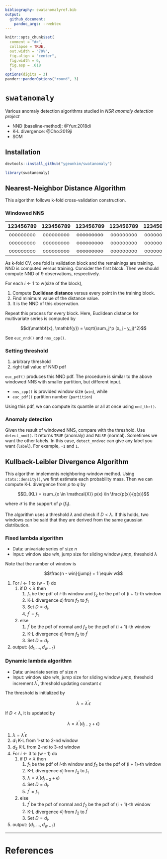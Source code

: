 ```yaml
---
bibliography: swatanomalyref.bib
output: 
  github_document:
    pandoc_args: --webtex
---
```


```r
knitr::opts_chunk$set(
  comment = "#>",
  collapse = TRUE,
  out.width = "70%",
  fig.align = "center",
  fig.width = 6,
  fig.asp = .618
  )
options(digits = 3)
pander::panderOptions("round", 3)
```

# `swatanomaly`

Various anomaly detection algorithms studied in *NSR anomaly detection project*

- NND (baseline-method): @Yun:2018di
- K-L divergence: @Cho:2019ji
- SOM

## Installation

```r
devtools::install_github("ygeunkim/swatanomaly")
```

```r
library(swatanomaly)
```

## Nearest-Neighbor Distance Algorithm

This algorithm follows k-fold cross-validation construction.

### Windowed NNS

|123456789|123456789|123456789|123456789|123456789|  
|:-------:|:-------:|:-------:|:-------:|:-------:|  
|ooooooooo|ooooooooo|ooooooooo|ooooooooo|ooooooooo|  
|ooooooooo|ooooooooo|ooooooooo|ooooooooo|ooooooooo|  
|ooooooooo|ooooooooo|ooooooooo|ooooooooo|ooooooooo|  

As k-fold CV, one fold is validation block and the remainings are training. NND is computed versus training. Consider the first block. Then we should compute NND of 9 observations, respectively.

For each $i \leftarrow 1$ to w(size of the block),

1. Compute **Euclidean distance** versus every point in the training block.
2. Find minimum value of the distance value.
3. It is the NND of this observation.

Repeat this process for every block. Here, Euclidean distance for multivariate series is computed by

$$d(\mathbf{x}, \mathbf{y}) = \sqrt{\sum_j^p (x_j - y_j)^2}$$

See `euc_nnd()` and `nns_cpp()`.

### Setting threshold

1. arbitrary threshold
2. right tail value of NND pdf

`euc_pdf()` produces this NND pdf. The procedure is similar to the above windowed NNS with smaller partition, but different input.

- `nns_cpp()` is provided window size (`win`), while
- `euc_pdf()` partition number (`partition`)

Using this pdf, we can compute its quantile or all at once using `nnd_thr()`.

### Anomaly detection

Given the result of windowed NNS, compare with the threshold. Use `detect_nnd()`. It returns `TRUE` (anomaly) and `FALSE` (normal). Sometimes we want the other labels. In this case, `detect_nndvec` can give any label you want (`label`). For example, `-1` and `1`.


## Kullback-Leibler Divergence Algorithm

This algorithm implements neighboring-window method. Using `stats::density()`, we first estimate each probability mass. Then we can compute K-L divergence from $p$ to $q$ by

$$D_{KL} = \sum_{x \in \mathcal{X}} p(x) \ln \frac{p(x)}{q(x)}$$

where $\mathcal{X}$ is the support of $p$ ($f_1$).

The algorithm uses a threshold $\lambda$ and check if $D < \lambda$. If this holds, two windows can be said that they are derived from the same gaussian distribution.

### Fixed lambda algorithm

- Data: univariate series of size $n$
- Input: window size $win$, jump size for sliding window $jump$, threshold $\lambda$

Note that the number of window is

$$\frac{n - win}{jump} + 1 \equiv w$$


1. For $i \leftarrow 1$ to (w - 1) do
    1. if $D < \lambda$ then
        1. $f_1$ be the pdf of $i$-th window and $f_2$ be the pdf of (i + 1)-th window
        2. K-L divergence $d_i$ from $f_2$ to $f_1$
        3. Set $D = d_i$.
        4. $f^{\prime} = f_1$
    2. else
        1. $f^{\prime}$ be the pdf of normal and $f_2$ be the pdf of (i + 1)-th window
        2. K-L divergence $d_i$ from $f_2$ to $f^{\prime}$
        3. Set $D = d_i$.
2. output: $\{ d_1, \ldots, d_{w - 1} \}$


### Dynamic lambda algorithm

- Data: univariate series of size $n$
- Input: window size $win$, jump size for sliding window $jump$, threshold increment $\lambda^{\prime}$, threshold updating constant $\epsilon$

The threshold is initialized by

$$\lambda = \lambda^{\prime} \epsilon$$

If $D < \lambda$, it is updated by

$$\lambda = \lambda^{\prime} (d_{j - 2} + \epsilon)$$


1. $\lambda = \lambda^{\prime} \epsilon$
2. $d_1$ K-L from $1$-st to $2$-nd window
3. $d_2$ K-L from $2$-nd to $3$-rd window
4. For $i \leftarrow 3$ to (w - 1) do
    1. if $D < \lambda$ then
        1. $f_1$ be the pdf of $i$-th window and $f_2$ be the pdf of (i + 1)-th window
        2. K-L divergence $d_i$ from $f_2$ to $f_1$
        3. $\lambda = \lambda^{\prime} (d_{j - 2} + \epsilon)$
        4. Set $D = d_i$.
        5. $f^{\prime} = f_1$
    2. else
        1. $f^{\prime}$ be the pdf of normal and $f_2$ be the pdf of (i + 1)-th window
        2. K-L divergence $d_i$ from $f_2$ to $f^{\prime}$
        3. Set $D = d_i$.
5. output: $\{ d_1, \ldots, d_{w - 1} \}$


***

# References

